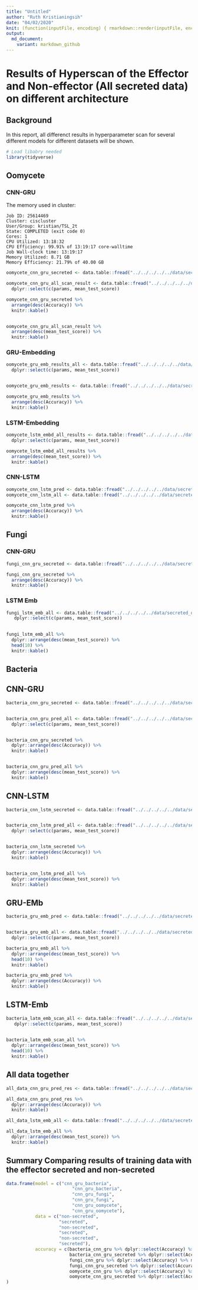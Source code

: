 ```yaml
---
title: "Untitled"
author: "Ruth Kristianingsih"
date: "04/02/2020"
knit: (function(inputFile, encoding) { rmarkdown::render(inputFile, encoding = encoding, output_dir = here::here("reports", stringr::str_remove(getwd(), here::here("scripts/r-scripts/")))) })
output:
  md_document:
    variant: markdown_github
---
```


# Results of Hyperscan of the Effector and Non-effector (All secreted data) on different architecture

## Background

In this report, all differenct results in hyperparameter scan for several different models for different datasets will be shown.  

```r
# Load libabry needed
library(tidyverse)
```

## Oomycete

### CNN-GRU

The memory used in cluster:

```
Job ID: 25614469
Cluster: ciscluster
User/Group: kristian/TSL_2t
State: COMPLETED (exit code 0)
Cores: 1
CPU Utilized: 13:18:32
CPU Efficiency: 99.91% of 13:19:17 core-walltime
Job Wall-clock time: 13:19:17
Memory Utilized: 8.71 GB
Memory Efficiency: 21.79% of 40.00 GB
```

```r
oomycete_cnn_gru_secreted <- data.table::fread("../../../../../data/secreted_data/training-results/oomycete/results/secreted_hyper_scan/df_pred_results_cnn_gru_scan_oomycete_secreted.csv")

oomycete_cnn_gru_all_scan_result <- data.table::fread("../../../../../data/secreted_data/training-results/oomycete/results/secreted_hyper_scan/all_scan_results_cnn_gru_scan_oomycete_secreted.csv") %>% 
  dplyr::select(c(params, mean_test_score))

oomycete_cnn_gru_secreted %>% 
  arrange(desc(Accuracy)) %>% 
  knitr::kable()


oomycete_cnn_gru_all_scan_result %>% 
  arrange(desc(mean_test_score)) %>% 
  knitr::kable()
```

### GRU-Embedding

```r
oomycete_gru_emb_results_all <- data.table::fread("../../../../../data/secreted_data/training-results/oomycete/results/secreted_hyper_scan/oomycete_scan_results_gru_embedding_scan_oomycete.csv") %>% 
  dplyr::select(c(params, mean_test_score))


oomycete_gru_emb_results <- data.table::fread("../../../../../data/secreted_data/training-results/oomycete/results/secreted_hyper_scan/df_pred_results_gru_embedding_scan_oomycete.csv")
```


```r
oomycete_gru_emb_results %>% 
  arrange(desc(Accuracy)) %>% 
  knitr::kable()
```

### LSTM-Embedding

```r
oomycete_lstm_embd_all_results <- data.table::fread("../../../../../data/secreted_data/training-results/oomycete/results/secreted_hyper_scan/all_scan_results_lstm_emb_scan_oomycete.csv") %>% 
  dplyr::select(c(params, mean_test_score))

oomycete_lstm_embd_all_results %>% 
  arrange(desc(mean_test_score)) %>% 
  knitr::kable()
```

### CNN-LSTM

```r
oomycete_cnn_lstm_pred <- data.table::fread("../../../../../data/secreted_data/training-results/oomycete/results/secreted_hyper_scan/df_pred_results_cnn_lstm_scan_oomycete_secreted_data.csv")
oomycete_cnn_lstm_all <- data.table::fread("../../../../../data/secreted_data/training-results/oomycete/results/secreted_hyper_scan/all_scan_results_cnn_lstm_scan_oomycete_secreted_data.csv")

oomycete_cnn_lstm_pred %>% 
  arrange(desc(Accuracy)) %>% 
  knitr::kable()
```


## Fungi

### CNN-GRU

```r
fungi_cnn_gru_secreted <- data.table::fread("../../../../../data/secreted_data/training-results/fungi/df_pred_results_cnn_gru_fungi_secreted.csv")

fungi_cnn_gru_secreted %>% 
  arrange(desc(Accuracy)) %>% 
  knitr::kable()
```

### LSTM Emb

```r
fungi_lstm_emb_all <- data.table::fread("../../../../../data/secreted_data/training-results/fungi/all_scan_results_lstm_emb_scan_fungi.csv") %>% 
   dplyr::select(c(params, mean_test_score))
 

fungi_lstm_emb_all %>% 
  dplyr::arrange(desc(mean_test_score)) %>% 
  head(10) %>% 
  knitr::kable()
```



## Bacteria

## CNN-GRU

```r
bacteria_cnn_gru_secreted <- data.table::fread("../../../../../data/secreted_data/training-results/bacteria/df_pred_results_cnn_gru_bacteria_secreted.csv") 


bacteria_cnn_gru_pred_all <- data.table::fread("../../../../../data/secreted_data/training-results/bacteria/all_scan_results_cnn_gru_bacteria_secreted.csv") %>% 
  dplyr::select(c(params, mean_test_score))


bacteria_cnn_gru_secreted %>% 
  dplyr::arrange(desc(Accuracy)) %>% 
  knitr::kable()


bacteria_cnn_gru_pred_all %>% 
  dplyr::arrange(desc(mean_test_score)) %>% 
  knitr::kable()
```

## CNN-LSTM

```r
bacteria_cnn_lstm_secreted <- data.table::fread("../../../../../data/secreted_data/training-results/bacteria/df_pred_results_cnn_lstm_scan_bacteria_secreted.csv") 


bacteria_cnn_lstm_pred_all <- data.table::fread("../../../../../data/secreted_data/training-results/bacteria/all_scan_results_cnn_lstm_scan_bacteria_secreted.csv") %>% 
  dplyr::select(c(params, mean_test_score))


bacteria_cnn_lstm_secreted %>% 
  dplyr::arrange(desc(Accuracy)) %>% 
  knitr::kable()


bacteria_cnn_lstm_pred_all %>% 
  dplyr::arrange(desc(mean_test_score)) %>% 
  knitr::kable()
```

## GRU-EMb

```r
bacteria_gru_emb_pred <- data.table::fread("../../../../../data/secreted_data/training-results/bacteria/df_pred_results_gru_embedding_scan_all.csv") 


bacteria_gru_emb_all <- data.table::fread("../../../../../data/secreted_data/training-results/bacteria/bacteria_scan_results_gru_embedding_scan_all.csv") %>% 
  dplyr::select(c(params, mean_test_score))

bacteria_gru_emb_all %>% 
  dplyr::arrange(desc(mean_test_score)) %>% 
  head(10) %>% 
  knitr::kable()

bacteria_gru_emb_pred %>% 
  dplyr::arrange(desc(Accuracy)) %>% 
  knitr::kable()
```

## LSTM-Emb

```r
bacteria_latm_emb_scan_all <- data.table::fread("../../../../../data/secreted_data/training-results/bacteria/all_scan_results_lstm_emb_scan_bacteria.csv") %>% 
   dplyr::select(c(params, mean_test_score))
 

bacteria_latm_emb_scan_all %>% 
  dplyr::arrange(desc(mean_test_score)) %>% 
  head(10) %>% 
  knitr::kable()
```



## All data together

```r
all_data_cnn_gru_pred_res <- data.table::fread("../../../../../data/secreted_data/training-results/all/df_pred_results_cnn_gru_all.csv")

all_data_cnn_gru_pred_res %>% 
  dplyr::arrange(desc(Accuracy)) %>% 
  knitr::kable()
```

```r
all_data_lstm_emb_all <- data.table::fread("../../../../../data/secreted_data/training-results/all/all_scan_results_lstm_emb_scan_all_data.csv") %>% select(params, mean_test_score)

all_data_lstm_emb_all %>% 
  dplyr::arrange(desc(mean_test_score)) %>% 
  knitr::kable()
```




## Summary Comparing results of training data with the effector secreted and non-secreted 

```r
data.frame(model = c("cnn_gru_bacteria", 
                         "cnn_gru_bacteria", 
                         "cnn_gru_fungi", 
                         "cnn_gru_fungi", 
                         "cnn_gru_oomycete", 
                         "cnn_gru_oomycete"), 
           data = c("non-secreted", 
                    "secreted", 
                    "non-secreted", 
                    "secreted", 
                    "non-secreted", 
                    "secreted"),
           accuracy = c(bacteria_cnn_gru %>% dplyr::select(Accuracy) %>% max(), 
                        bacteria_cnn_gru_secreted %>% dplyr::select(Accuracy) %>% max(),
                        fungi_cnn_gru %>% dplyr::select(Accuracy) %>% max(),
                        fungi_cnn_gru_secreted %>% dplyr::select(Accuracy) %>% max(),
                        oomycete_cnn_gru %>% dplyr::select(Accuracy) %>% max(),
                        oomycete_cnn_gru_secreted %>% dplyr::select(Accuracy) %>% max())
)
```







